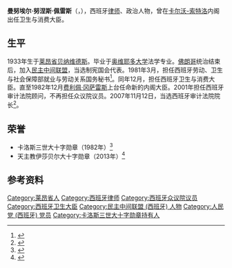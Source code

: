 {{NoteTA|G1=地名}}
{{西班牙语姓名|努涅斯|佩雷斯}}
{{Infobox officeholder
| 姓名     = 曼努埃尔·努涅斯·佩雷斯
| 原名     = {{lang|es|Manuel Núñez Pérez}}
| 图像     = (Manuel Núñez Pérez) Adolfo Suárez se dirige a los participantes de una comida de fraternidad en el pabellón de los deportes de León durante la campaña electoral. Pool Moncloa. 10 de febrero de 1979 (cropped).jpeg
| 性别     = 男
| 职务     = [[西班牙审计法院|西班牙审计法院]]院长
| 就任日期 = 2007年11月12日
| 卸任日期 = 2012年6月29日
| 前任     = 乌瓦尔多·涅托·德阿尔瓦
| 继任     = 拉蒙·阿尔瓦雷斯·德米兰达
| 职务1    = 西班牙卫生与消费大臣
| 君主1    = [[胡安·卡洛斯一世|胡安·卡洛斯一世]]
| 首相1    = [[莱奥波尔多·卡尔沃-索特洛|莱奥波尔多·卡尔沃-索特洛]]
| 就任日期1= 1981年12月1日
| 卸任日期1= 1982年12月2日
| 前任1    = 赫苏斯·桑乔·罗夫
| 继任1    = [[埃内斯特·留奇|埃内斯特·留奇]]
| 职务2    = [[西班牙众议院|西班牙众议院]]议员
| 就任日期2= 1977年6月
| 卸任日期2= 2001年11月
| 选民2    = 莱昂
| 出生日期 = {{bda|1933|10|28}}
| 出生地点 = 西班牙[[莱昂省_(西班牙)|莱昂省]][[贝纳维德斯|贝纳维德斯]]
| 逝世日期 = 
| 逝世地点 = 
| 母校     = [[奥维耶多大学|奥维耶多大学]]
| 职业     = [[政治人物|政治人物]]
| 政党     = [[民主中间联盟_(西班牙)|民主中间联盟]]<br/>[[人民党_(西班牙)|人民党]]
}}
'''曼努埃尔·努涅斯·佩雷斯'''（{{lang-es|Manuel Núñez Pérez}}，{{bd|1933年|10月28日||catIdx=Nunez Perez}}），西班牙[[律师|律师]]、政治人物，曾在[[莱奥波尔多·卡尔沃-索特洛|卡尔沃-索特洛]]内阁出任卫生与消费大臣。
==生平==
1933年生于[[莱昂省_(西班牙)|莱昂省]][[贝纳维德斯|贝纳维德斯]]。毕业于[[奥维耶多大学|奥维耶多大学]]法学专业。[[佛朗哥|佛朗哥]]统治结束后，加入[[民主中间联盟_(西班牙)|民主中间联盟]]，当选制宪国会代表。1981年3月，担任西班牙劳动、卫生与社会保障部就业与劳动关系国务秘书<ref>{{cite journal |title=Real Decreto 350/1981, de 6 de marzo, por el que se nombra a don Manuel Núñez Pérez para el cargo de Secretario de Estado de Empleo y Relaciones Laborales |journal=Boletín Oficial del Estado |date=1981-03-07 |issue=57 |page=5105 |url=https://www.boe.es/diario_boe/txt.php?id=BOE-A-1981-5443 |language=es}}</ref>。同年12月，担任西班牙卫生与消费大臣。直至1982年12月[[费利佩·冈萨雷斯|费利佩·冈萨雷斯]]上台任命新的内阁大臣。2001年担任西班牙审计法院顾问，不再担任众议院议员。2007年11月12日，当选西班牙审计法院院长<ref>{{cite web |title=Manuel Núñez Pérez, nombrado nuevo presidente de Tribunal de Cuentas |url=https://www.eleconomista.es/economia/noticias/311558/11/07/Manuel-Nunez-Perez-nombrado-nuevo-presidente-de-Tribunal-de-Cuentas.html |publisher=[[经济学人_(西班牙)|El Economista]] |language=es |date=2007-11-12 |accessdate=2020-08-01 |archive-date=2016-03-04 |archive-url=https://web.archive.org/web/20160304002024/http://www.eleconomista.es/economia/noticias/311558/11/07/Manuel-Nunez-Perez-nombrado-nuevo-presidente-de-Tribunal-de-Cuentas.html |dead-url=no }}</ref>。

==荣誉==
*卡洛斯三世大十字勋章（1982年）<ref>{{cite journal |title=Real Decreto 3313/1982, de 2 de diciembre, por el que se concede la Gran Cruz de la Real y Muy Distinguida Orden de Carlos III a don Manuel Núñez Pérez |journal=[[Boletín_Oficial_del_Estado|Boletín Oficial del Estado]] |date=1982-12-03 |issue=290 |page=33384 |url=https://www.boe.es/buscar/doc.php?id=BOE-A-1982-31842 |language=es |access-date=2020-08-01 |archive-date=2021-11-19 |archive-url=https://web.archive.org/web/20211119101800/https://boe.es/buscar/doc.php?id=BOE-A-1982-31842 |dead-url=no }}</ref>
*天主教伊莎贝尔大十字勋章（2013年）<ref>{{cite journal |title=Real Decreto 1001/2013, de 13 de diciembre, por el que se concede la Gran Cruz de la Orden de Isabel la Católica a don Manuel Núñez Pérez |journal=Boletín Oficial del Estado |date=2013-12-14 |issue=299 |page=98926 |url=https://www.boe.es/buscar/doc.php?id=BOE-A-2013-13055 |language=es |access-date=2020-08-01 |archive-date=2021-05-13 |archive-url=https://web.archive.org/web/20210513140010/https://www.boe.es/buscar/doc.php?id=BOE-A-2013-13055 |dead-url=no }}</ref>
==参考资料==
{{Reflist}}
{{卡尔沃-索特洛内阁}}
{{Authority control}}
{{DEFAULTSORT:Nunez Perez, Manuel}}
[[Category:莱昂省人|Category:莱昂省人]]
[[Category:西班牙律师|Category:西班牙律师]]
[[Category:西班牙众议院议员|Category:西班牙众议院议员]]
[[Category:西班牙卫生大臣|Category:西班牙卫生大臣]]
[[Category:民主中间联盟_(西班牙)_人物|Category:民主中间联盟 (西班牙) 人物]]
[[Category:人民党_(西班牙)_党员|Category:人民党 (西班牙) 党员]]
[[Category:卡洛斯三世大十字勋章持有人|Category:卡洛斯三世大十字勋章持有人]]